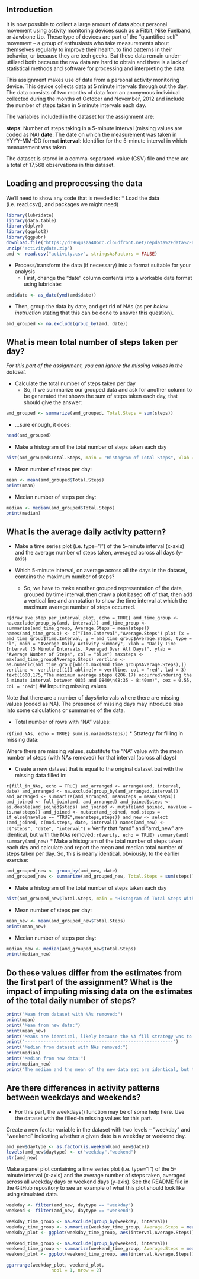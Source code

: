 ## Introduction

It is now possible to collect a large amount of data about personal movement using activity monitoring devices such as a Fitbit, Nike Fuelband, or Jawbone Up. These type of devices are part of the “quantified self” movement – a group of enthusiasts who take measurements about themselves regularly to improve their health, to find patterns in their behavior, or because they are tech geeks. But these data remain under-utilized both because the raw data are hard to obtain and there is a lack of statistical methods and software for processing and interpreting the data.

This assignment makes use of data from a personal activity monitoring device. This device collects data at 5 minute intervals through out the day. The data consists of two months of data from an anonymous individual collected during the months of October and November, 2012 and include the number of steps taken in 5 minute intervals each day.

The variables included in the dataset for the assignment are:

**steps**: Number of steps taking in a 5-minute interval (missing values are coded as \color{red}{\verb|NA|}NA)
**date**: The date on which the measurement was taken in YYYY-MM-DD format
**interval**: Identifier for the 5-minute interval in which measurement was taken

The dataset is stored in a comma-separated-value (CSV) file and there are a total of 17,568 observations in this dataset.

## Loading and preprocessing the data

We'll need to show any code that is needed to:
* Load the data (i.e. read.csv(), and packages we might need)

```r
library(lubridate)
library(data.table)
library(dplyr)
library(ggplot2)
library(ggpubr)
download.file("https://d396qusza40orc.cloudfront.net/repdata%2Fdata%2Factivity.zip", destfile = "activitydata.zip")
unzip("activitydata.zip")
amd <- read.csv("activity.csv", stringsAsFactors = FALSE)
```
* Process/transform the data (if necessary) into a format suitable for your analysis
  + First, change the "date" column contents into a workable date format using lubridate:

```r
amd$date <- as_date(ymd(amd$date))
```
  + Then, group the data by date, and get rid of NAs (as per *below instruction* stating that this can be done to answer this question).

```r
amd_grouped <- na.exclude(group_by(amd, date))
```
## What is mean total number of steps taken per day?
*For this part of the assignment, you can ignore the missing values in the dataset.*

* Calculate the total number of steps taken per day
  + So, if we summarize our grouped data and ask for another column to be generated that shows the sum of steps taken each day, that should give the answer:

```r
amd_grouped <- summarize(amd_grouped, Total.Steps = sum(steps))
```
  + ...sure enough, it does:
```r
head(amd_grouped)
```

* Make a histogram of the total number of steps taken each day
```r
hist(amd_grouped$Total.Steps, main = "Histogram of Total Steps", xlab = "Total Number of Steps Taken", ylab = "Total Number of Days in Range", col = "brown")
```
* Mean number of steps per day:
```r
mean <- mean(amd_grouped$Total.Steps)
print(mean) 
```
* Median number of steps per day:
```r
median <- median(amd_grouped$Total.Steps)
print(median) 
```
## What is the average daily activity pattern?

* Make a time series plot (i.e. type="l") of the 5-minute interval (x-axis) and the average number of steps taken, averaged across all days (y-axis)

* Which 5-minute interval, on average across all the days in the dataset, contains the maximum number of steps?
  + So, we have to make another grouped representation of the data, grouped by time interval, then draw a plot based off of that, then add a vertical line and annotation to show the time interval at which the maximum average number of steps occurred.

```r{draw_ave step_per_interval_plot, echo = TRUE}
amd_time_group <- na.exclude(group_by(amd, interval))
amd_time_group <- summarize(amd_time_group, Average.Steps = mean(steps))
names(amd_time_group) <- c("Time.Interval","Average.Steps")
plot (x = amd_time_group$Time.Interval, y = amd_time_group$Average.Steps, type = "l", main = "Average Daily Activity Summary", xlab = "Daily Time Interval (5 Minute Intervals, Averaged Over All Days)", ylab = "Average Number of Steps", col = "blue")
maxsteps <- max(amd_time_group$Average.Steps)
vertline <- as.numeric(amd_time_group[which.max(amd_time_group$Average.Steps),])
vertline <- vertline[[1]]
abline(v = vertline, col = "red", lwd = 3)
text(1600,175,"The maximum average steps (206.17) occurred\nduring the 5 minute interval between 0835 and 0840\n(8:35 - 8:40am)", cex = 0.55, col = "red")
```
## Imputing missing values

Note that there are a number of days/intervals where there are missing values (coded as NA). The presence of missing days may introduce bias into some calculations or summaries of the data.

* Total number of rows with "NA" values:

```r{find_NAs, echo = TRUE}
sum(is.na(amd$steps))
```
* Strategy for filling in missing data:

Where there are missing values, substitute the "NA" value with the mean number of steps (with NAs removed) for that interval (across all days)

* Create a new dataset that is equal to the original dataset but with the missing data filled in:

```r{fill_in_NAs, echo = TRUE}
amd_arranged <- arrange(amd, interval, date)
amd_arranged <- na.exclude(group_by(amd_arranged,interval))
amd_arranged <- summarize(amd_arranged, meansteps = mean(steps))
amd_joined <- full_join(amd, amd_arranged)
amd_joined$steps <- as.double(amd_joined$steps)
amd_joined <- mutate(amd_joined, navalue = is.na(steps))
amd_joined <- mutate(amd_joined, mod.steps = if_else(navalue == "TRUE",meansteps,steps))
amd_new <- select (amd_joined, c(mod.steps, date, interval))
names(amd_new) <- c("steps", "date", "interval")
```
  + Verify that "amd" and "amd_new" are identical, but with the NAs removed:
```r{verify, echo = TRUE}
summary(amd)
summary(amd_new)
```
* Make a histogram of the total number of steps taken each day and calculate and report the mean and median total number of steps taken per day. So, this is nearly identical, obviously, to the earlier exercise:

```r
amd_grouped_new <- group_by(amd_new, date)
amd_grouped_new <- summarize(amd_grouped_new, Total.Steps = sum(steps))
```
* Make a histogram of the total number of steps taken each day
```r
hist(amd_grouped_new$Total.Steps, main = "Histogram of Total Steps With Missing Values Filled", xlab = "Total Number of Steps Taken", ylab = "Total Number of Days in Range", col = "green")
```
* Mean number of steps per day:
```r
mean_new <- mean(amd_grouped_new$Total.Steps)
print(mean_new) 
```
* Median number of steps per day:
```r
median_new <- median(amd_grouped_new$Total.Steps)
print(median_new) 
```

## Do these values differ from the estimates from the first part of the assignment? What is the impact of imputing missing data on the estimates of the total daily number of steps?

```r
print("Mean from dataset with NAs removed:")
print(mean)
print("Mean from new data:")
print(mean_new)
print("Means are identical, likely because the NA fill strategy was to use means of the data per interval that wasn't missing")
print("--------------------------------------------------------")
print("Median from dataset with NAs removed:")
print(median)
print("Median from new data:")
print(median_new)
print("The median and the mean of the new data set are identical, but the median ticked a bit higher with the new data set, as the addition of more values shifted the middle value to the right a bit")
```

## Are there differences in activity patterns between weekdays and weekends?

* For this part, the weekdays() function may be of some help here. Use the dataset with the filled-in missing values for this part.

Create a new factor variable in the dataset with two levels – “weekday” and “weekend” indicating whether a given date is a weekday or weekend day.

```r
amd_new$daytype <- as.factor(is.weekend(amd_new$date))
levels(amd_new$daytype) <- c("weekday","weekend")
str(amd_new)
```
Make a panel plot containing a time series plot (i.e. type="l") of the 5-minute interval (x-axis) and the average number of steps taken, averaged across all weekday days or weekend days (y-axis). See the README file in the GitHub repository to see an example of what this plot should look like using simulated data.

```r
weekday <- filter(amd_new, daytype == "weekday")
weekend <- filter(amd_new, daytype == "weekend")

weekday_time_group <- na.exclude(group_by(weekday, interval))
weekday_time_group <- summarize(weekday_time_group, Average.Steps = mean(steps))
weekday_plot <- ggplot(weekday_time_group, aes(interval,Average.Steps))+geom_line(col="blue")+ylim(0,250)+labs(title = "Activity Summary - Weekdays", x = "5 Minute Intervals, Averaged Over All Days", y = "Average Number of Steps")

weekend_time_group <- na.exclude(group_by(weekend, interval))
weekend_time_group <- summarize(weekend_time_group, Average.Steps = mean(steps))
weekend_plot <- ggplot(weekend_time_group, aes(interval,Average.Steps))+geom_line(col="orange")+ylim(0,250)+labs(title = "Activity Summary - Weekends", x = "5 Minute Intervals, Averaged Over All Days", y = "Average Number of Steps")

ggarrange(weekday_plot, weekend_plot, 
                 ncol = 1, nrow = 2)
```

